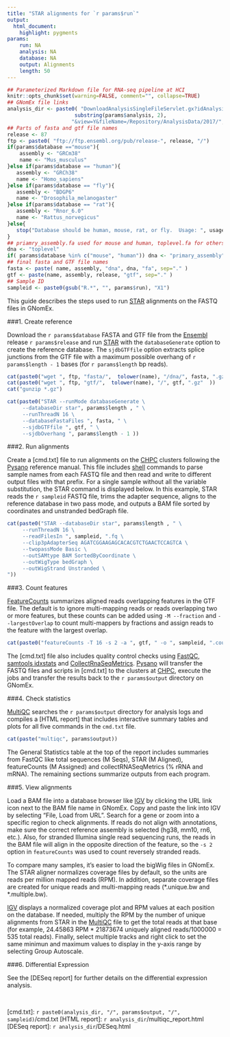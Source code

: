 ```yaml
---
title: "STAR alignments for `r params$run`"
output:
  html_document:
    highlight: pygments
params:
    run: NA
    analysis: NA
    database: NA
    output: Alignments
    length: 50
---
```


```r
## Parameterized Markdown file for RNA-seq pipeline at HCI
knitr::opts_chunk$set(warning=FALSE, comment="", collapse=TRUE)
## GNomEx file links
analysis_dir <- paste0( "DownloadAnalysisSingleFileServlet.gx?idAnalysis=",
                      substring(params$analysis, 2),
                     "&view=Y&fileName=/Repository/AnalysisData/2017/", params$analysis)
## Parts of fasta and gtf file names
release <- 87
ftp <- paste0( "ftp://ftp.ensembl.org/pub/release-", release, "/")
if(params$database =="mouse"){
    assembly <- "GRCm38"
    name <- "Mus_musculus"
}else if(params$database == "human"){
   assembly <- "GRCh38"
   name <- "Homo_sapiens"
}else if(params$database == "fly"){
   assembly <- "BDGP6"
   name <- "Drosophila_melanogaster"
}else if(params$database == "rat"){
   assembly <- "Rnor_6.0"
   name <- "Rattus_norvegicus"
}else{
   stop("Database should be human, mouse, rat, or fly.  Usage: ", usage)
}
## priamry_assembly.fa used for mouse and human, toplevel.fa for others..
dna <- "toplevel"
if( params$database %in% c("mouse", "human")) dna <- "primary_assembly"
## final fasta and GTF file names
fasta <- paste( name, assembly, "dna", dna, "fa", sep="." )
gtf <- paste(name, assembly, release, "gtf", sep="." )
## Sample ID
sampleid <- paste0(gsub("R.*", "", params$run), "X1")
```


This guide describes the steps used to run [STAR] alignments on the FASTQ files in GNomEx.

###1. Create reference

Download the `r params$database` FASTA and GTF file from the [Ensembl] release
`r params$release` and run [STAR] with the `databaseGenerate` option to create the
reference database.  The `sjdbGTFfile` option extracts splice junctions from the
GTF file with a maximum possible overhang of `r params$length - 1` bases (for `r params$length`
bp reads).

```r
cat(paste0("wget ", ftp, "fasta/",  tolower(name), "/dna/", fasta, ".gz" ))
cat(paste0("wget ", ftp, "gtf/",  tolower(name), "/", gtf, ".gz"  ))
cat("gunzip *.gz")

cat(paste0("STAR --runMode databaseGenerate \
     --databaseDir star", params$length , " \
     --runThreadN 16 \
     --databaseFastaFiles ", fasta, " \
     --sjdbGTFfile ", gtf, " \
     --sjdbOverhang ", params$length - 1 ))
```

###2. Run alignments

Create a [cmd.txt] file to run alignments on the [CHPC] clusters following the
[Pysano] reference manual.  This file includes [shell] commands to parse sample
names from each FASTQ file and then read and write to different output files
with that prefix. For a single sample without all the variable substitution, the
STAR command is displayed below.  In this example, STAR reads the `r sampleid` FASTQ
file, trims the adapter sequence, aligns to the reference database in two pass mode,
and outputs a BAM file sorted by coordinates and unstranded bedGraph file.

```r
cat(paste0("STAR --databaseDir star", params$length , " \
     --runThreadN 16 \
     --readFilesIn ", sampleid, ".fq \
     --clip3pAdapterSeq AGATCGGAAGAGCACACGTCTGAACTCCAGTCA \
     --twopassMode Basic \
     --outSAMtype BAM SortedByCoordinate \
     --outWigType bedGraph \
     --outWigStrand Unstranded \
"))
```

###3. Count features

[FeatureCounts] summarizes aligned reads overlapping features in the GTF file.
The default is to ignore multi-mapping reads or reads overlapping two or more
features, but these counts can be added using `-M --fraction` and `--largestOverlap`
to count multi-mappers by fractions and assign reads to the
feature with the largest overlap.

```r
cat(paste0("featureCounts -T 16 -s 2 -a ", gtf, " -o ", sampleid, ".counts ", sampleid, ".bam"))
```

The [cmd.txt] file also includes quality control checks using [FastQC],
[samtools idxstats] and [CollectRnaSeqMetrics]. [Pysano] will transfer the FASTQ
files and scripts in [cmd.txt] to the clusters at [CHPC], execute the jobs and
transfer the results back to the `r params$output` directory on GNomEx.

###4. Check statistics

[MultiQC] searches the `r params$output` directory for analysis logs and compiles a
[HTML report] that includes interactive summary tables and plots for all five commands
in the `cmd.txt` file.

```r
cat(paste("multiqc", params$output))
```

The General Statistics table at the top of the report includes summaries from FastQC like
total sequences (M Seqs), STAR (M Aligned), featureCounts (M Assigned) and
collectRNASeqMetrics (% rRNA and mRNA).   The remaining sections summarize outputs from each program.

###5.  View alignments

Load a BAM file into a database browser like [IGV] by clicking the URL link icon
next to the BAM file name in GNomEx.   Copy and paste the link into IGV by
selecting "File, Load from URL".   Search for a gene or zoom into a
specific region to check alignments. If reads do not align with annotations, make sure
the correct reference assembly is selected (hg38, mm10, rn6, etc.).  Also, for stranded
Illumina single read sequencing runs, the reads in the BAM file will align in the
opposite direction of the feature,  so the `-s 2` option in `featureCounts` was used to count
reversely stranded reads.

To compare many samples, it's easier to load the bigWig files in GNomEx. The
STAR aligner normalizes coverage files by default, so the units are reads per
million mapped reads (RPM). In addition, separate coverage files are created for
unique reads and multi-mapping reads (\*.unique.bw and \*.multiple.bw).

[IGV] displays a normalized coverage plot and RPM values at each
position on the database.  If needed, multiply the RPM by the number of
unique alignments from STAR in the [MultiQC] file to get the total reads at that
base (for example, 24.45863 RPM * 21873674 uniquely aligned reads/1000000 = 535
total reads).   Finally, select multiple tracks and right click to set
the same minimun and maximum values to display in the y-axis range by selecting
Group Autoscale.

###6. Differential Expression

See the [DESeq report] for further details on the differential expression analysis.

<br>


[STAR]: https://github.com/alexdobin/STAR
[Ensembl]: http://uswest.ensembl.org/info/data/ftp/index.html
[IGV]: http://software.broadinstitute.org/software/igv/
[featureCounts]: http://bioinf.wehi.edu.au/featureCounts/
[FastQC]: http://www.bioinformatics.babraham.ac.uk/projects/fastqc/
[Pysano]: http://healthcare.utah.edu/huntsmancancerinstitute/research/shared-resources/center-managed/bioinformatics/pysano
[CHPC]: https://www.chpc.utah.edu/
[shell]: http://tldp.org/LDP/abs/html/index.html
[CollectRnaSeqMetrics]: https://broadinstitute.github.io/picard/command-line-overview.html#CollectRnaSeqMetrics
[samtools idxstats]: http://www.htslib.org/
[MultiQC]: http://multiqc.info/
[cmd.txt]: `r paste0(analysis_dir, "/", params$output, "/", sampleid)`/cmd.txt
[HTML report]: `r analysis_dir`/multiqc_report.html
[DESeq report]: `r analysis_dir`/DESeq.html

